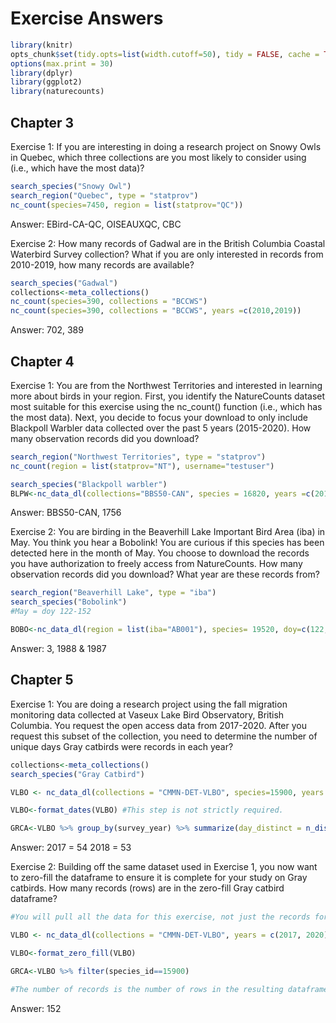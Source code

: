 # Exercise Answers {#Ans7}

```r
library(knitr)
opts_chunk$set(tidy.opts=list(width.cutoff=50), tidy = FALSE, cache = TRUE)
options(max.print = 30)
library(dplyr) 
library(ggplot2)
library(naturecounts)
```

## Chapter 3 {#Ans7.1}

Exercise 1: If you are interesting in doing a research project on Snowy Owls in Quebec, which three collections are you most likely to consider using (i.e., which have the most data)?

```r
search_species("Snowy Owl")
search_region("Quebec", type = "statprov")
nc_count(species=7450, region = list(statprov="QC"))
```
Answer: EBird-CA-QC, OISEAUXQC, CBC

Exercise 2: How many records of Gadwal are in the British Columbia Coastal Waterbird Survey collection? What if you are only interested in records from 2010-2019, how many records are available?

```r
search_species("Gadwal")
collections<-meta_collections()
nc_count(species=390, collections = "BCCWS")
nc_count(species=390, collections = "BCCWS", years =c(2010,2019))
```
Answer: 702, 389

## Chapter 4 {#Ans7.2}

Exercise 1: You are from the Northwest Territories and interested in learning more about birds in your region. First, you identify the NatureCounts dataset most suitable for this exercise using the nc_count() function (i.e., which has the most data). Next, you decide to focus your download to only include Blackpoll Warbler data collected over the past 5 years (2015-2020). How many observation records did you download?

```r
search_region("Northwest Territories", type = "statprov")
nc_count(region = list(statprov="NT"), username="testuser")

search_species("Blackpoll warbler")
BLPW<-nc_data_dl(collections="BBS50-CAN", species = 16820, years =c(2015, 2020), username="testuser", info="tutorial example")
```

Answer: BBS50-CAN, 1756

Exercise 2: You are birding in the Beaverhill Lake Important Bird Area (iba) in May. You think you hear a Bobolink! You are curious if this species has been detected here in the month of May. You choose to download the records you have authorization to freely access from NatureCounts. How many observation records did you download? What year are these records from?

```r
search_region("Beaverhill Lake", type = "iba") 
search_species("Bobolink")
#May = doy 122-152

BOBO<-nc_data_dl(region = list(iba="AB001"), species= 19520, doy=c(122,152),  username="testuser", info="tutorial example")
```
Answer: 3, 1988 & 1987

## Chapter 5 {#Ans7.3}

Exercise 1: You are doing a research project using the fall migration monitoring data collected at Vaseux Lake Bird Observatory, British Columbia. You request the open access data from 2017-2020. After you request this subset of the collection, you need to determine the number of unique days Gray catbirds were records in each year?

```r
collections<-meta_collections()
search_species("Gray Catbird") 

VLBO <- nc_data_dl(collections = "CMMN-DET-VLBO", species=15900, years = c(2017, 2020), username = "testuser", info = "tutorial example")

VLBO<-format_dates(VLBO) #This step is not strictly required.

GRCA<-VLBO %>% group_by(survey_year) %>% summarize(day_distinct = n_distinct(doy)) #Could have alternatively counted the number of district `SamplingEventIdentifier` 

```
Answer: 2017 = 54 2018 = 53

Exercise 2: Building off the same dataset used in Exercise 1, you now want to zero-fill the dataframe to ensure it is complete for your study on Gray catbirds. How many records (rows) are in the zero-fill Gray catbird dataframe?

```r

#You will pull all the data for this exercise, not just the records for Gray catbird. This ensures the zero-fill works correctly

VLBO <- nc_data_dl(collections = "CMMN-DET-VLBO", years = c(2017, 2020), username = "testuser", info = "tutorial example")

VLBO<-format_zero_fill(VLBO)

GRCA<-VLBO %>% filter(species_id==15900)

#The number of records is the number of rows in the resulting dataframe. 

```
Answer: 152